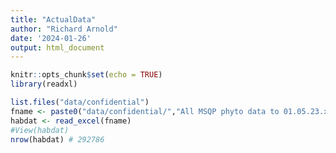```yaml
---
title: "ActualData"
author: "Richard Arnold"
date: '2024-01-26'
output: html_document
---
```


```r
knitr::opts_chunk$set(echo = TRUE)
library(readxl)
```

```r
list.files("data/confidential")
fname <- paste0("data/confidential/","All MSQP phyto data to 01.05.23.xlsx")
habdat <- read_excel(fname)
#View(habdat)
nrow(habdat) # 292786
```

